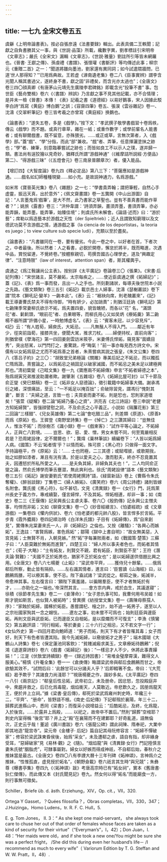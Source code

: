 ```yaml
---
---
---
```

title: 一七九 全宋文卷五五
---




虞龢《上明帝論書表》。按必自張彦遠《法書要録》輯出。此表具備二王軼聞；記獻之自負書勝其父一事，與《世説·品藻》所載，纔數字異，劉孝標註引宋明帝《文章志》；嚴氏《全宋文》漏輯《文章志》，《世説·雅量》劉註所引等皆未網羅也。《晉書· 王獻之傳》、孫虔禮《書譜》、張懷瓘《書斷評》等均傳述此事；柳宗元《重贈二首》之一：“聞道將雛向墨池，劉家還有異同詞；如今試遣隈牆問，已道‘世人那得知？’”已用爲典故。王若虚《滹南遺老集》卷二八《臣事實辨》謂李含光聞人稱其書過父，遂終身不書，獻之固“非禮矣，而含光亦太過也”；《全唐文》卷三四〇顔真卿《有唐茅山元靖先生廣陵李君碑銘》即載含光“投筆不書” 事。包世臣《藝舟雙楫》卷六《〈書譜〉辨誤》乃言獻之事不見其他記載，亦不合情理；是并未一檢《晉書》本傳！《表》記羲之書《道德經》以易好鵝事，宋人因據此駁李白詩“爲寫《黄庭》博白鵝”之誤；《容齋四筆》卷五、張淏《雲谷雜記》卷一、沈濤《交翠軒筆記》卷三皆考羲之亦曾寫《黄庭經》换鵝也。

《論書表》：“遂失五卷，多是《戲學》。”按下文：“孝武撰子敬學書戲習十卷爲帙，傳云《戲學》而不題。或真行章草，雜在一紙；或重作數字；或學前輩名人能書者；或有聊爾戲書，既不留意，亦殊猥劣。……或正或草，言無次第者，入《戲學》部。”蓋“戲”、“學”分指，而此“部”兼收。“戲”者、弄筆，任意揮灑塗抹之跡也；“學”者、練筆，刻意臨摹嘗試之跡也；而皆如良工不以示人之璞，遂并歸一類。書法尚有逞狡獪以見奇妙，猶釋氏所謂“游戲神通”（《維摩詰所説經·方便品》第二）、“得游戲三昧”（《五燈會元》卷三南泉普願章次）者，優入能品。

【增訂四】《大智度論》卷九四《釋必定品》第八三下：“菩薩應如是游戲神通。……戲名如幻師種種現變……如小充。是故説神通力，名爲游戲。”

如米芾《寶晉英光集》卷八《雜題》之一七：“學書貴弄翰；謂把筆輕，自然心手虚靈，振迅天真，出於意外”；《佩文齋畫譜》卷一五龔開《中山出游圖》自記：“人言墨鬼爲‘戲筆’，是大不然，此乃書家之草聖也。豈有不善真書而能作草者？”；姚旅《露書》卷三：“洪仲韋謂：‘詩須弄韻，畫須弄墨，書須弄筆，亦必能弄韻，能弄墨，能弄筆，始臻佳境”；則虞氏所未解會。《論語·述而》曰：“游於藝”；席勒以爲造藝本於游戲之天性（der Spieltrieb）；近人且謂致知窮理以及文德武功莫不含游戲之情，通游戲之事（la ciencia de los deportistas，la teoria es juego；to view culture sub specie ludi），充類以至於盡矣。

《論書表》：“凡書雖同在一卷，要有優劣。今此一卷之中，以好者在首，下者次之，中者最後。所以然者：人之看書，必鋭於開卷，懈怠於將半，既而略進，次遇中品，賞悦留連，不覺終卷。”按體察親切，苟撰吾國古心理學史，道及“興趣定律”、“注意時限”（law of interest，attention span）者，斯其權輿乎。

虞通之《爲江斅讓尚公主表》。按别詳《太平廣記》卷論卷三〇《張果》。《宋書·后妃列傳》：“宋世諸主，莫不嚴妬，太宗每疾之，……使近臣虞通之撰《妬婦記》”；蓋《記》、《表》爲一事而發，且出一人之手也。所刻劃諸狀，每導夫後世院本小説之先路。《藝文類聚》卷三五引《妬記》載京邑士人婦事，沈濤《瑟榭叢談》卷下謂“院本《獅吼記·變羊》一齣本此”。《表》云：“裾袂向席，則老醜叢來”，《記》載王導妻曹氏禁夫不得有侍御，“時有妍少，必加誚責”；則猶汪廷訥《獅吼記》第七齣陳季常妻柳氏欲示不妬，爲夫置四妾，貌皆醜陋，而各以“花” 名，“滿頭花”者、鬎鬁頭，“眼前花”者、白果眼等，而柳氏用心又如吴炳《療妬羹》第二齣楊不器所謂“許備小星，一時勉博虚名”。《表》云：“賓客未冠，以少容見斥”，《記》云：“有人姓荀，婦庾氏，大妬忌。……凡無鬚人不得入門。……鄰近有年少，徑突前詣荀，接膝共坐，便聞大駡，推求刀杖。……婦便持杖，直前向客”；則猶曾樸《孽海花》第一四回姜劍雲訪米筱亭，米妻傅氏悍妬，窺見客“面嬌目秀”，突出怒駡，以門閂打之，姜驚跳，呼“晦氣！”前一事亦每見西方詩文中。宋儒有以女妬爲惡之尤而不妬爲善之首者，朱熹嘗病其説之張皇，《朱文公集》卷四八《答吕子約》之三〇：“胡致堂兄弟極論《關雎》專美后妃之不妬忌，而以獨孤亡隋爲證。熹嘗論之，以爲妬忌之禍固足以破家滅國，而不妬忌之美未足以建極興邦也。”清初葉燮《己畦文集》卷一九《寶應兩不妬婦傳》申言“不妬者婦德之本”，殆爲胡寅兄弟推波助瀾者歟。謝肇淛《五雜俎》卷八《妬婦比屋可封》以下十節及俞正燮《癸巳類稿》卷一三《妬非女人惡德論》，徵引載籍中妬婦事大備。謝承馮衍之緒，深恨痛詆，至云：“一不妬足以掩百拙”；俞破除習見，謂馮衍“愧對其妻”，斷言：“夫婦之道，言致一也；夫買妾而妻不妬，則是恝也，恝則家道壞矣！”張萱《疑耀》卷二論“妬婦乃養心之資”，洪亮吉《北江詩話》卷三申説“老健方知妬婦賢”，皆强顔譬慰之詞，不及俞氏之心平義正。小説如《隔簾花影》第三二回論“三樣醋”、《兒女英雄傳》第二七論“會吃醋三品”，則差類《原道》、《原善》而爲《原妬》也。王徲登《南野堂詩集》卷一《悼亡》之三讚其婦曰：“豈無佳人，惟汝不妬”；而徐樹丕《識小録》卷一《戲柬客》：“試作平等心論之，不妬婦人，正與亡八對境。…… 豈思、欲、惡、愛、憎，男女未嘗不同，何至寬嚴相反若是？恐周姥設律，定不爾爾也！”；龔煒《巢林筆談》續編卷下：“人皆以妬爲婦人病。《國策》不云‘妬者情’乎？以情而妬，殊可原；《黑心符》只做得一面文字。予持論極平，作《原妬》云：‘…… 士也罔極，二三其德；或賦嘒彼，或歌期我，始之如膠如漆者，漸且有洸有潰。於是以愛夫之心，激而懟夫，終亦不忍竟置其夫，因遷怒於所私所愛之人。……是夫負其婦，非婦負其夫也！”，二人均同俞正燮之論，然俞氏博學而筆舌蹇澀，無此爽利也。徐氏“周姥設律”語本《藝文類聚》卷三五引《妬記》謝安妻劉氏“若使周姥撰詩”語，《緑窗新話》卷上《曹縣令朱氏奪權》、《醉翁談録》丁集卷二《婦人嫉妬》、《廣笑府》卷六《周公詩禮》諸則皆嫁名附會。龔氏援《黑心符》，似不甚切，文見《清異録》卷一《女行》門，託爲萊州長史于義方作，專戒續娶，僅言婦悍，不及其妬。悍妬相連，却非一事；如《南史》卷二三《王偃傳》記吴興長公主虐夫事、卷六〇《殷鈞傳》記永興公主憎夫事，均悍而非妬；又如《聊齋文集》卷一〇《妙音經續言》、《怕婆經疏》或《文章游戲》一集卷四《懼内供狀》、卷六《怕老婆的都元帥八股》，皆言悍多於言妬。平步青《霞外攟屑》卷四記順治時《白洋朱氏譜》子目有《妬婦傳》，爲“自來創見”，實傳朱兆棠妻來氏一人，非《妬婦記》之倫也。又按《離騷》：“各興心而嫉妬”，王逸註：“害賢爲嫉，害色爲妬”；鄒陽《獄中上書自明》：“故女無美惡，入宫見妬；士無賢不肖，入朝見嫉。” 然“妬”字每兼賅兩者，如《戰國策·楚策》三蘇子曰：“人臣莫難於無妬而進賢”，四楚王曰：“婦人所以事夫者色也，而妬者其情也”；《荀子·大略》：“士有妬友，則賢交不親，君有妬臣，則賢臣不至”；王符《潛夫論·賢難》：“夫國不乏於妬男也，猶家不乏於妬女也”；是以妬婦遂供借題比興之用。《全唐文》卷八六七楊夔《止妬》：“梁武帝平齊，……獲侍兒十餘輩。……俄爲郗后所察，動止皆有隔抑。……左右識其情者，進言曰：‘臣嘗讀《山海經》曰，以鶬鶊爲膳，可以療其事，使不忌。陛下盍試諸？’梁武從之。郗茹之後，妬減半，帝愈神其事。左右復言曰：‘願陛下廣羞諸，以徧賜羣臣，使不才者無妬於有才，……亦助化之一端也。’帝深然其言。……會方祟内典，戒於血生，其議遂寢”；徐積《徐節孝先生集》卷二一《妾薄命》：“女子恩仇事可知，我曹何用弔吴姬！如斯才貌如斯苦，也似賢人被妬時”；曾異撰《紡授堂文集》卷一《壽陳母蔡孺人序》：“家蝕於妬婦，國椓於妬臣。愚嘗謂杞、檜之計，始不過一妬男子，遂至以人之宗社國家狥其一念之媢忮。……遼左之事，初未嘗不可爲也；始則廷臣與邊臣妬，再則文臣與武臣妬，已而邊臣又自相妬，是以糜爛而不可復支”；李漁《慎鸞交》第五齣評語：“同行相妬，等於妻妾；三十六行之相忌，又不若文字一行”；《女仙外史》第一四回月君向鮑師道：“男子而妬，則天下有才者皆罹其毒；女子而好，則天下有色者皆遭其陷。我今先滅妬婦，以儆彼妬才之男子”；端木國瑚《大鶴山人詩集》卷七《保定蓮池同客飲》：“貧賤滅瘢求美玉，文章療妬待鶬鶊”；倪鴻《退遂齋詩鈔》卷六《戲書〈妬婦記〉後》：“一樣忌才人不少，休將此事責嬋娟！”；江湜《伏敔堂詩續録》卷一《録近詩因書》：“易堆金璧摩霄漢，難得文人服美心。”楊慎《升菴全集》卷一一《倉庚傳》略謂梁武帝與郗后食鶬鶊而甘之，帝欲驗其效不，“試問后曰：‘此餘甘可以分諸夫人乎？’后即輟箸不食。帝曰：‘《大荒經》曷予欺乎？其諸食力尚淺耶？’”視唐楊夔之作，諧妙多矣。《太平廣記》卷四一八引《兩京記》：“郗皇后性忌妬，武帝初立，未及册命，因忿怒，忽投殿庭井中，衆趨井救之，后已化爲毒龍，烟焰衝天，人莫敢近。帝悲歎久之，因册爲龍天王，便於井上立祠。”據《梁書·皇后傳》，郗死於梁武爲雍州刺史時，年纔三十二，“平齊”、“册命”，皆野語不根。《南史·后妃傳》下記郗殂於襄陽，年三十二，歸葬武進縣山中，悉同《梁書》；而復采小説增益云：“后酷妬忌，及終，化爲龍，入於後宫。……於露井上爲殿，…… 以祀之，故帝卒不置后。”然則“歸葬”空棺耶？刺史内室得稱 “後宫”耶？井上之“殿”在襄陽而不在建鄴耶？好奇亂道，語無倫次，正史云乎哉！董逌《廣川書跋》卷六《張龍公碑》謂此祠陳、隋奉祀，大業中即其地造“龍宫寺”。梁元帝《金樓子· 后妃》篇自記其母阮修容言：“妬婦不憚破家”；修容於梁武誅東昏侯後，始爲“采女”，未及遭郗之虐，語自有指，却非緣身受耳，“惡婦破家”見《易林·觀》之《隨》。“烟焰龍”與《清異録·女行》門記陸慎言妻朱氏號“胭脂虎”，可隸事屬對。婦女以好嫉而得成神祇，不自郗后始，春秋介之推妹當是最古。《全唐文》卷四〇八有李諲大曆十三年刊碑《妬神頌》，言神爲介之推妹，“性惟孤直，虚見授於妬名”，《朝野僉載》卷六祇言其生時“與兄競”；朱彝尊《曝書亭集》卷四九《〈妬神頌〉跋》考唐高宗時已有“妬女祠”，實本《舊唐書·狄仁傑傳》，而此傳又本《封氏聞見記》卷九。然女何以得“妬名”而能廟食一方，則行事無可徵矣。

Schiller，Briefe üb. d. ästh. Erziehung，XIV，Op. cit.，VII，320.

Ortega Y Gasset，？Quées filosofía？，Obras completas，VII，330，347；J.Huizinga，Homo Ludens，tr. R. F. C. Hull，5.

E. g. Tom Jones， II. 3：“ As she kept one maid-servant， she always took care to chuse her out of that order of females whose faces are taken as a kind of security for their virtue”（“Everyman’s”，I，42）；Don Juan，I. 48：“Her maids were old，and if she took a new one/You might be sure she was a perfect fright， /She did this during even her husband’s life－ /I recommend as much to every wife”（ Variorum Edition by T. G. Steffan and W. W. Pratt，II，48）.